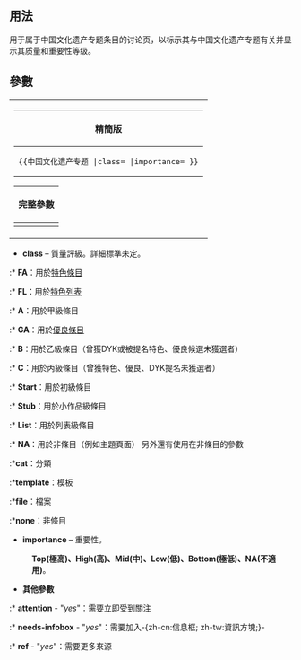 <noinclude>{{template doc page viewed directly}}</noinclude>
{{High-use|13128}}
<!-- 在本行下編輯模板說明 -->

== 用法 ==
用于属于中国文化遗产专题条目的讨论页，以标示其与中国文化遗产专题有关并显示其质量和重要性等级。

== 參數 ==
{| align=right style="background:transparent; width:0"
|
{| class="wikitable"
|-
!精簡版
|-
|<pre style="font-size:90%">{{中国文化遗产专题 |class= |importance= }}
</pre>
|}
{| class="wikitable"
|-
!完整參數
|-
|<pre style="font-size:90%">{{中国文化遗产专题
|class= 
|importance=
|attention= 
|needs-infobox= 
|cover= 
|screenshot= 
|peer= 
|old-peer= 
}}
</pre>
|}
|}

* '''class''' – 質量評級。詳細標準未定。
:* '''FA'''：用於[[Wikipedia:特色條目|特色條目]]
:* '''FL'''：用於[[Wikipedia:特色列表|特色列表]]
:* '''A'''：用於甲級條目
:* '''GA'''：用於[[Wikipedia:優良條目|優良條目]]
:* '''B'''：用於乙級條目（曾獲DYK或被提名特色、優良候選未獲選者）
:* '''C'''：用於丙級條目（曾獲特色、優良、DYK提名未獲選者）
:* '''Start'''：用於初級條目
:* '''Stub'''：用於小作品級條目
:* '''List'''：用於列表級條目
:* '''NA'''：用於非條目（例如主題頁面）
另外還有使用在非條目的參數
:*'''cat'''：分類
:*'''template'''：模板
:*'''file'''：檔案
:*'''none'''：非條目

* '''importance''' – 重要性。
:'''Top(極高)、High(高)、Mid(中)、Low(低)、Bottom(極低)、NA(不適用)'''。


* '''其他參數'''
:* '''attention''' - "''yes''"：需要立即受到關注
:* '''needs-infobox''' - "''yes''"：需要加入-{zh-cn:信息框; zh-tw:資訊方塊;}-
:* '''ref''' - "''yes''"：需要更多來源

<includeonly>
<!-- 本行下加入模板的分類 -->

<!-- 本行下加入模板的跨語言鏈接 -->

</includeonly>